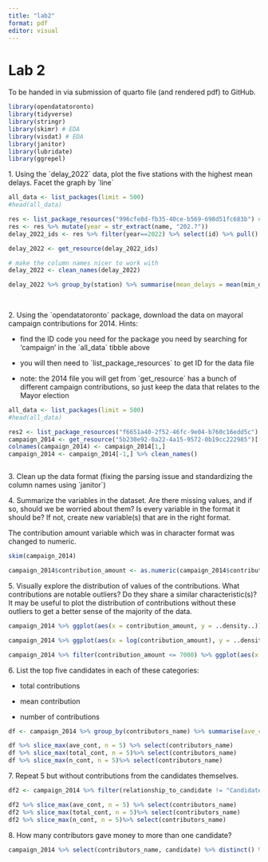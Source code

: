 ```yaml
---
title: "lab2"
format: pdf
editor: visual
---
```


# Lab 2

To be handed in via submission of quarto file (and rendered pdf) to GitHub.

```r
library(opendatatoronto)
library(tidyverse)
library(stringr)
library(skimr) # EDA
library(visdat) # EDA
library(janitor)
library(lubridate)
library(ggrepel)
```

1\. Using the \`delay_2022\` data, plot the five stations with the highest mean delays. Facet the graph by \`line\`

```r

all_data <- list_packages(limit = 500)
#head(all_data)

res <- list_package_resources("996cfe8d-fb35-40ce-b569-698d51fc683b") # obtained code from searching data frame above
res <- res %>% mutate(year = str_extract(name, "202.?"))
delay_2022_ids <- res %>% filter(year==2022) %>% select(id) %>% pull()

delay_2022 <- get_resource(delay_2022_ids)

# make the column names nicer to work with
delay_2022 <- clean_names(delay_2022)

delay_2022 %>% group_by(station) %>% summarise(mean_delays = mean(min_delay, na.rm =T), line = line) %>% distinct() %>% arrange(desc(mean_delays)) %>% head(5) %>% ggplot(aes(x = station, y = mean_delays)) +  geom_col(aes(fill = line), alpha = .5) + facet_wrap(~line, scales = "free_x") + theme(axis.text.x = element_text(angle = 90))
  
  
```

2\. Using the \`opendatatoronto\` package, download the data on mayoral campaign contributions for 2014. Hints:

 + find the ID code you need for the package you need by searching for 'campaign' in the \`all_data\` tibble above

 + you will then need to \`list_package_resources\` to get ID for the data file

 + note: the 2014 file you will get from \`get_resource\` has a bunch of different campaign contributions, so just keep the data that relates to the Mayor election

```r

all_data <- list_packages(limit = 500)
#head(all_data)

res2 <- list_package_resources("f6651a40-2f52-46fc-9e04-b760c16edd5c") # obtained code from searching data frame above
campaign_2014 <- get_resource("5b230e92-0a22-4a15-9572-0b19cc222985")[[2]]
colnames(campaign_2014) <- campaign_2014[1,]
campaign_2014 <- campaign_2014[-1,] %>% clean_names()



```

3\. Clean up the data format (fixing the parsing issue and standardizing the column names using \`janitor\`)

4\. Summarize the variables in the dataset. Are there missing values, and if so, should we be worried about them? Is every variable in the format it should be? If not, create new variable(s) that are in the right format.

The contribution amount variable which was in character format was changed to numeric.

```r
skim(campaign_2014)

campaign_2014$contribution_amount <- as.numeric(campaign_2014$contribution_amount)
```

5\. Visually explore the distribution of values of the contributions. What contributions are notable outliers? Do they share a similar characteristic(s)? It may be useful to plot the distribution of contributions without these outliers to get a better sense of the majority of the data.

```r
campaign_2014 %>% ggplot(aes(x = contribution_amount, y = ..density..)) + geom_histogram()

campaign_2014 %>% ggplot(aes(x = log(contribution_amount), y = ..density..)) + geom_histogram()

campaign_2014 %>% filter(contribution_amount <= 7000) %>% ggplot(aes(x = contribution_amount, y = ..density..)) + geom_histogram()

```

6\. List the top five candidates in each of these categories:

 + total contributions

 + mean contribution

 + number of contributions

```r
df <- campaign_2014 %>% group_by(contributors_name) %>% summarise(ave_cont  = mean(contribution_amount), total_cont  = sum(contribution_amount), n_cont  = n())

df %>% slice_max(ave_cont, n = 5) %>% select(contributors_name)
df %>% slice_max(total_cont, n = 5)%>% select(contributors_name)
df %>% slice_max(n_cont, n = 5)%>% select(contributors_name)
```

7\. Repeat 5 but without contributions from the candidates themselves.

```r
df2 <- campaign_2014 %>% filter(relationship_to_candidate != "Candidate") %>% group_by(contributors_name) %>% summarise(ave_cont  = mean(contribution_amount), total_cont  = sum(contribution_amount), n_cont  = n())

df2 %>% slice_max(ave_cont, n = 5) %>% select(contributors_name)
df2 %>% slice_max(total_cont, n = 5)%>% select(contributors_name)
df2 %>% slice_max(n_cont, n = 5)%>% select(contributors_name)
```

8\. How many contributors gave money to more than one candidate?

```r

campaign_2014 %>% select(contributors_name, candidate) %>% distinct() %>% group_by(contributors_name) %>% summarise(ncand = n()) %>% filter(ncand >1)
```

